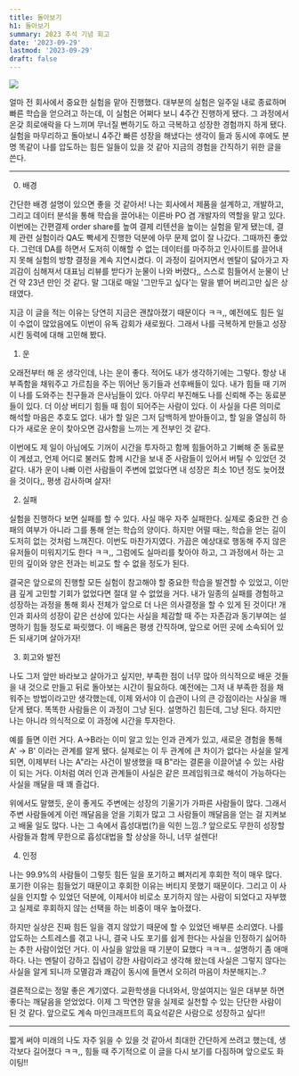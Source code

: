 ```yaml
---
title: 돌아보기
h1: 돌아보기
summary: 2023 추석 기념 회고
date: '2023-09-29'
lastmod: '2023-09-29'
draft: false
---
```


![](/static/images/retrospect.jpeg)

얼마 전 회사에서 중요한 실험을 맡아 진행했다. 대부분의 실험은 일주일 내로 종료하며 빠른 학습을 얻으려고 하는데, 이 실험은 어쩌다 보니 4주간 진행하게 됐다. 그 과정에서 온갖 희로애락을 다 느끼며 무너질 뻔하기도 하고 극복하고 성장한 경험까지 하게 됐다. 실험을 마무리하고 돌아보니 4주간 빠른 성장을 해냈다는 생각이 듦과 동시에 후에도 분명 똑같이 나를 압도하는 힘든 일들이 있을 것 같아 지금의 경험을 간직하기 위한 글을 쓴다.

---

0. 배경

간단한 배경 설명이 있으면 좋을 것 같아서! 나는 회사에서 제품을 설계하고, 개발하고, 그리고 데이터 분석을 통해 학습을 끌어내는 이른바 PO 겸 개발자의 역할을 맡고 있다. 이번에는 간편결제 order share를 높여 결제 리텐션을 높이는 실험을 맡게 됐는데, 결제 관련 실험이라 QA도 빡세게 진행한 덕분에 아무 문제 없이 잘 나갔다. 그때까진 좋았다. 그런데 DA를 하면서 도저히 이해할 수 없는 데이터를 마주하고 인사이트를 끌어내지 못해 실험의 방향 결정을 계속 지연시켰다. 이 과정이 길어지면서 멘탈이 닳아가고 자괴감이 심해져서 대표님 리뷰를 받다가 눈물이 나와 버렸다,, 스스로 힘들어서 눈물이 난 건 약 23년 만인 것 같다. 말 그대로 매일 '그만두고 싶다'는 말을 뱉어 버리고만 싶은 상태였다.

지금 이 글을 적는 이유는 당연히 지금은 괜찮아졌기 때문이다 ㅋㅋ,, 예전에도 힘든 일이 수없이 많았음에도 이번이 유독 감회가 새로웠다. 그래서 나를 극복하게 만들고 성장시킨 동력에 대해 고민해 봤다.

1. 운

오래전부터 해 온 생각인데, 나는 운이 좋다. 적어도 내가 생각하기에는 그렇다. 항상 내 부족함을 채워주고 가르침을 주는 뛰어난 동기들과 선후배들이 있다. 내가 힘들 때 기꺼이 나를 도와주는 친구들과 은사님들이 있다. 아무리 부진해도 나를 신뢰해 주는 동료분들이 있다. 더 이상 버티기 힘들 때 힘이 되어주는 사람이 있다. 이 사실을 다른 의미로 해석할 마음은 추호도 없다. 내가 할 일은 그저 담백하게 받아들이고, 할 일을 열심히 하다가 새로운 운이 찾아오면 감사함을 느끼는 게 전부인 것 같다.

이번에도 제 일이 아님에도 기꺼이 시간을 투자하고 함께 힘들어하고 기뻐해 준 동료분이 계셨고, 언제 어디로 불러도 함께 시간을 보내 준 사람들이 있어서 버틸 수 있었던 것 같다. 내가 운이 나빠 이런 사람들이 주변에 없었다면 내 성장은 최소 10년 정도 늦어졌을 것이다,, 평생 감사하며 살자!

2. 실패

실험을 진행하다 보면 실패를 할 수 있다. 사실 매우 자주 실패한다. 실제로 중요한 건 승패의 여부가 아니라 그를 통해 얻는 학습의 양이다. 하지만 어떨 때는, 학습을 얻는 길이 도저히 없는 것처럼 느껴진다. 이번도 마찬가지였다. 가끔은 예상대로 행동해 주지 않은 유저들이 미워지기도 한다 ㅋㅋ,, 그럼에도 실마리를 찾아야 하고, 그 과정에서 하는 고민의 깊이와 양은 전과는 비교도 할 수 없을 정도가 된다.

결국은 앞으로의 진행할 모든 실험이 참고해야 할 중요한 학습을 발견할 수 있었고, 이만큼 깊게 고민할 기회가 없었다면 절대 알 수 없었을 거다. 내가 일종의 실패를 경험하고 성장하는 과정을 통해 회사 전체가 앞으로 더 나은 의사결정을 할 수 있게 된 것이다! 개인과 회사의 성장이 같은 선상에 있다는 사실을 체감할 때 주는 자존감과 동기부여는 설명하기 힘들 정도로 짜릿했다. 이 배움은 평생 간직하며, 앞으로 어떤 곳에 소속되어 있든 되새기며 살아가자!

3. 회고와 발전

나도 그저 앞만 바라보고 살아가고 싶지만, 부족한 점이 너무 많아 의식적으로 배운 것들을 내 것으로 만들고 뒤로 돌아보는 시간이 필요하다. 예전에는 그저 내 부족한 점을 채워주는 방법이라고만 생각했는데, 이제 와서야 이 습관이 나의 큰 강점이라는 사실을 깨닫게 됐다. 똑똑한 사람들은 이 과정이 그냥 된다. 설명하긴 힘든데, 그냥 된다. 하지만 나는 아니라 의식적으로 이 과정에 시간을 투자한다.

예를 들면 이런 거다. A->B라는 이미 알고 있는 인과 관계가 있고, 새로운 경험을 통해 A' -> B' 이라는 관계를 알게 됐다. 실제로는 이 두 관계에 큰 차이가 없다는 사실을 알게 되면, 이제부터 나는 A"라는 사건이 발생했을 때 B"라는 결론을 이끌어낼 수 있는 사람이 되는 거다. 이처럼 여러 인과 관계들이 사실은 같은 프레임워크로 해석이 가능하다는 사실을 깨달을 때 꽤 즐겁다.

위에서도 말했듯, 운이 좋게도 주변에는 성장의 기울기가 가파른 사람들이 많다. 그래서 주변 사람들에게 이런 깨달음을 얻을 기회가 많고 그 사람들이 깨달음을 얻는 걸 지켜보고 배울 일도 많다. 나는 그 속에서 흡성대법(?)을 익힌 느낌..? 앞으로도 무한히 성장할 사람들과 함께 무한으로 흡성대법을 할 상상을 하니, 너무 설렌다!

4. 인정

나는 99.9%의 사람들이 그렇듯 힘든 일을 포기하고 뼈저리게 후회한 적이 매우 많다. 포기한 이유는 힘들었기 때문이고 후회한 이유는 버티지 못했기 때문이다. 그리고 이 사실을 인지할 수 있었던 덕분에, 이제서야 비로소 포기하지 않는 사람이 되었다고 자부했고 실제로 후회하지 않는 선택을 하는 비중이 매우 높아졌다.

하지만 실상은 진짜 힘든 일을 겪지 않았기 때문에 할 수 있었던 배부른 소리였다. 나를 압도하는 스트레스를 겪고 나니, 결국 나도 포기를 쉽게 한다는 사실을 인정하기 싫어하는 추한 사람이었던 거다. 이 사실을 알았을 때 기분이 묘했다 ㅋㅋㅋ.. 설명하기 좀 애매하다. 나는 멘탈이 강하고 집념이 강한 사람이라고 생각해 왔는데 사실은 그렇지 않다는 사실을 알게 되니까 모멸감과 쾌감이 동시에 들면서 오히려 마음이 차분해지는..?

결론적으로는 정말 좋은 계기였다. 교환학생을 다녀와서, 망설여지는 일은 대부분 하면 좋다는 깨달음을 얻었었다. 이제 그 막연한 말을 실제로 실천할 수 있는 단단한 사람이 된 것 같다. 앞으로도 계속 마인크래프트의 흑요석같은 사람으로 성장하고 싶다!!

---

짧게 써야 미래의 나도 자주 읽을 수 있을 것 같아서 최대한 간단하게 쓰려고 했는데, 생각보다 길어졌다 ㅋㅋ,, 힘들 때 주기적으로 이 글을 다시 보기를 다짐하며 앞으로도 화이팅!!
